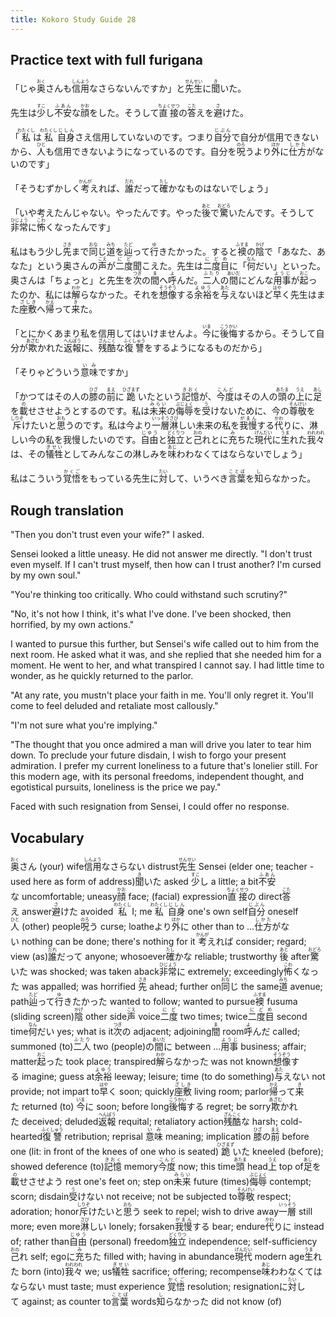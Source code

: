 ```yaml
---
title: Kokoro Study Guide 28
---
```


## Practice text with full furigana

<p>
「じゃ<ruby><rb>奥</rb><rt>おく</rt></ruby>さんも<ruby><rb>信用</rb><rt>しんよう</rt></ruby>なさらないんですか」と<ruby><rb>先生</rb><rt>せんせい</rt></ruby>に<ruby><rb>聞</rb><rt>き</rt></ruby>いた。
</p>

<p>
先生は<ruby><rb>少</rb><rt>すこ</rt></ruby>し<ruby><rb>不安</rb><rt>ふあん</rt></ruby>な<ruby><rb>顔</rb><rt>かお</rt></ruby>をした。そうして<ruby><rb>直接</rb><rt>ちょくせつ</rt></ruby>の<ruby><rb>答</rb><rt>こた</rt></ruby>えを<ruby><rb>避</rb><rt>さ</rt></ruby>けた。
</p>

<p>
「<ruby><rb>私</rb><rt>わたくし</rt></ruby>は<ruby><rb>私</rb><rt>わたくし</rt></ruby><ruby><rb>自身</rb><rt>じしん</rt></ruby>さえ信用していないのです。つまり<ruby><rb>自分</rb><rt>じぶん</rt></ruby>で自分が信用できないから、<ruby><rb>人</rb><rt>ひと</rt></ruby>も信用できないようになっているのです。自分を<ruby><rb>呪</rb><rt>のろ</rt></ruby>うより<ruby><rb>外</rb><rt>ほか</rt></ruby>に<ruby><rb>仕方</rb><rt>しかた</rt></ruby>がないのです」
</p>

<p>
「そうむずかしく<ruby><rb>考</rb><rt>かんが</rt></ruby>えれば、<ruby><rb>誰</rb><rt>だれ</rt></ruby>だって<ruby><rb>確</rb><rt>たし</rt></ruby>かなものはないでしょう」
</p>

<p>
「いや考えたんじゃない。やったんです。やった<ruby><rb>後</rb><rt>あと</rt></ruby>で<ruby><rb>驚</rb><rt>おどろ</rt></ruby>いたんです。そうして<ruby><rb>非常</rb><rt>ひじょう</rt></ruby>に<ruby><rb>怖</rb><rt>こわ</rt></ruby>くなったんです」
</p>

<p>
私はもう少し<ruby><rb>先</rb><rt>さき</rt></ruby>まで<ruby><rb>同</rb><rt>おな</rt></ruby>じ<ruby><rb>道</rb><rt>みち</rt></ruby>を<ruby><rb>辿</rb><rt>たど</rt></ruby>って<ruby><rb>行</rb><rt>ゆ</rt></ruby>きたかった。すると<ruby><rb>襖</rb><rt>ふすま</rt></ruby>の<ruby><rb>陰</rb><rt>かげ</rt></ruby>で「あなた、あなた」という奥さんの<ruby><rb>声</rb><rt>こえ</rt></ruby>が<ruby><rb>二度</rb><rt>にど</rt></ruby>聞こえた。先生は<ruby><rb>二度目</rb><rt>にどめ</rt></ruby>に「<ruby><rb>何</rb><rt>なん</rt></ruby>だい」といった。奥さんは「ちょっと」と先生を<ruby><rb>次</rb><rt>つぎ</rt></ruby>の<ruby><rb>間</rb><rt>ま</rt></ruby>へ<ruby><rb>呼</rb><rt>よ</rt></ruby>んだ。<ruby><rb>二人</rb><rt>ふたり</rt></ruby>の<ruby><rb>間</rb><rt>あいだ</rt></ruby>にどんな<ruby><rb>用事</rb><rt>ようじ</rt></ruby>が<ruby><rb>起</rb><rt>おこ</rt></ruby>ったのか、私には<ruby><rb>解</rb><rt>わか</rt></ruby>らなかった。それを<ruby><rb>想像</rb><rt>そうぞう</rt></ruby>する<ruby><rb>余裕</rb><rt>よゆう</rt></ruby>を<ruby><rb>与</rb><rt>あた</rt></ruby>えないほど<ruby><rb>早</rb><rt>はや</rt></ruby>く先生はまた<ruby><rb>座敷</rb><rt>ざしき</rt></ruby>へ<ruby><rb>帰</rb><rt>かえ</rt></ruby>って<ruby><rb>来</rb><rt>き</rt></ruby>た。
</p>

<p>
「とにかくあまり私を信用してはいけませんよ。<ruby><rb>今</rb><rt>いま</rt></ruby>に<ruby><rb>後悔</rb><rt>こうかい</rt></ruby>するから。そうして自分が<ruby><rb>欺</rb><rt>あざむ</rt></ruby>かれた<ruby><rb>返報</rb><rt>へんぽう</rt></ruby>に、<ruby><rb>残酷</rb><rt>ざんこく</rt></ruby>な<ruby><rb>復讐</rb><rt>ふくしゅう</rt></ruby>をするようになるものだから」
</p>

<p>
「そりゃどういう<ruby><rb>意味</rb><rt>いみ</rt></ruby>ですか」
</p>

<p>
「かつてはその人の<ruby><rb>膝</rb><rt>ひざ</rt></ruby>の<ruby><rb>前</rb><rt>まえ</rt></ruby>に<ruby><rb>跪</rb><rt>ひざまず</rt></ruby>いたという<ruby><rb>記憶</rb><rt>きおく</rt></ruby>が、<ruby><rb>今度</rb><rt>こんど</rt></ruby>はその人の<ruby><rb>頭</rb><rt>あたま</rt></ruby>の<ruby><rb>上</rb><rt>うえ</rt></ruby>に<ruby><rb>足</rb><rt>あし</rt></ruby>を<ruby><rb>載</rb><rt>の</rt></ruby>せさせようとするのです。私は<ruby><rb>未来</rb><rt>みらい</rt></ruby>の<ruby><rb>侮辱</rb><rt>ぶじょく</rt></ruby>を<ruby><rb>受</rb><rt>う</rt></ruby>けないために、今の<ruby><rb>尊敬</rb><rt>そんけい</rt></ruby>を<ruby><rb>斥</rb><rt>しりぞ</rt></ruby>けたいと<ruby><rb>思</rb><rt>おも</rt></ruby>うのです。私は今より<ruby><rb>一層</rb><rt>いっそう</rt></ruby><ruby><rb>淋</rb><rt>さび</rt></ruby>しい未来の私を<ruby><rb>我慢</rb><rt>がまん</rt></ruby>する<ruby><rb>代</rb><rt>かわ</rt></ruby>りに、淋しい今の私を我慢したいのです。<ruby><rb>自由</rb><rt>じゆう</rt></ruby>と<ruby><rb>独立</rb><rt>どくりつ</rt></ruby>と<ruby><rb>己</rb><rt>おの</rt></ruby>れとに<ruby><rb>充</rb><rt>み</rt></ruby>ちた<ruby><rb>現代</rb><rt>げんだい</rt></ruby>に<ruby><rb>生</rb><rt>うま</rt></ruby>れた<ruby><rb>我々</rb><rt>われわれ</rt></ruby>は、その<ruby><rb>犠牲</rb><rt>ぎせい</rt></ruby>としてみんなこの淋しみを<ruby><rb>味</rb><rt>あじ</rt></ruby>わわなくてはならないでしょう」
</p>

<p>
私はこういう<ruby><rb>覚悟</rb><rt>かくご</rt></ruby>をもっている先生に<ruby><rb>対</rb><rt>たい</rt></ruby>して、いうべき<ruby><rb>言葉</rb><rt>ことば</rt></ruby>を<ruby><rb>知</rb><rt>し</rt></ruby>らなかった。
</p>


## Rough translation

"Then you don't trust even your wife?" I asked.

Sensei looked a little uneasy. He did not answer me directly. "I don't trust even myself. If I can't trust myself, then how can I trust another? I'm cursed by my own soul."

"You're thinking too critically. Who could withstand such scrutiny?"

"No, it's not how I think, it's what I've done. I've been shocked, then horrified, by my own actions."

I wanted to pursue this further, but Sensei's wife called out to him from the next room. He asked what it was, and she replied that she needed him for a moment. He went to her, and what transpired I cannot say. I had little time to wonder, as he quickly returned to the parlor.

"At any rate, you mustn't place your faith in me. You'll only regret it. You'll come to feel deluded and retaliate most callously."

"I'm not sure what you're implying."

"The thought that you once admired a man will drive you later to tear him down. To preclude your future disdain, I wish to forgo your present admiration. I prefer my current loneliness to a future that's lonelier still. For this modern age, with its personal freedoms, independent thought, and egotistical pursuits, loneliness is the price we pay."

Faced with such resignation from Sensei, I could offer no response.


## Vocabulary

<p>
<span class="vocabstudy"><ruby><rb>奥</rb><rt>おく</rt></ruby>さん&nbsp;(your) wife</span><span class="vocabstudy"><ruby><rb>信用</rb><rt>しんよう</rt></ruby>なさらない&nbsp;distrust</span><span class="vocabstudy"><ruby><rb>先生</rb><rt>せんせい</rt></ruby>&nbsp;Sensei (elder one; teacher - used here as form of address)</span><span class="vocabstudy"><ruby><rb>聞</rb><rt>き</rt></ruby>いた&nbsp;asked</span>
<span class="vocabstudy"><ruby><rb>少</rb><rt>すこ</rt></ruby>し&nbsp;a little; a bit</span><span class="vocabstudy"><ruby><rb>不安</rb><rt>ふあん</rt></ruby>な&nbsp;uncomfortable; uneasy</span><span class="vocabstudy"><ruby><rb>顔</rb><rt>かお</rt></ruby>&nbsp;face; (facial) expression</span><span class="vocabstudy"><ruby><rb>直接</rb><rt>ちょくせつ</rt></ruby>の&nbsp;direct</span><span class="vocabstudy"><ruby><rb>答</rb><rt>こた</rt></ruby>え&nbsp;answer</span><span class="vocabstudy"><ruby><rb>避</rb><rt>さ</rt></ruby>けた&nbsp;avoided</span>
<span class="vocabstudy"><ruby><rb>私</rb><rt>わたくし</rt></ruby>&nbsp;I; me</span><span class="vocabstudy"><ruby><rb>私</rb><rt>わたくし</rt></ruby><ruby><rb>自身</rb><rt>じしん</rt></ruby>&nbsp;one's own self</span><span class="vocabstudy"><ruby><rb>自分</rb><rt>じぶん</rt></ruby>&nbsp;oneself</span><span class="vocabstudy"><ruby><rb>人</rb><rt>ひと</rt></ruby>&nbsp;(other) people</span><span class="vocabstudy"><ruby><rb>呪</rb><rt>のろ</rt></ruby>う&nbsp;curse; loathe</span><span class="vocabstudy">より<ruby><rb>外</rb><rt>ほか</rt></ruby>に&nbsp;other than to ...</span><span class="vocabstudy"><ruby><rb>仕方</rb><rt>しかた</rt></ruby>がない&nbsp;nothing can be done; there's nothing for it</span>
<span class="vocabstudy"><ruby><rb>考</rb><rt>かんが</rt></ruby>えれば&nbsp;consider; regard; view (as)</span><span class="vocabstudy"><ruby><rb>誰</rb><rt>だれ</rt></ruby>だって&nbsp;anyone; whosoever</span><span class="vocabstudy"><ruby><rb>確</rb><rt>たし</rt></ruby>かな&nbsp;reliable; trustworthy</span>
<span class="vocabstudy"><ruby><rb>後</rb><rt>あと</rt></ruby>&nbsp;after</span><span class="vocabstudy"><ruby><rb>驚</rb><rt>おどろ</rt></ruby>いた&nbsp;was shocked; was taken aback</span><span class="vocabstudy"><ruby><rb>非常</rb><rt>ひじょう</rt></ruby>に&nbsp;extremely; exceedingly</span><span class="vocabstudy"><ruby><rb>怖</rb><rt>こわ</rt></ruby>くなった&nbsp;was appalled; was horrified</span>
<span class="vocabstudy"><ruby><rb>先</rb><rt>さき</rt></ruby>&nbsp;ahead; further on</span><span class="vocabstudy"><ruby><rb>同</rb><rt>おな</rt></ruby>じ&nbsp;the same</span><span class="vocabstudy"><ruby><rb>道</rb><rt>みち</rt></ruby>&nbsp;avenue; path</span><span class="vocabstudy"><ruby><rb>辿</rb><rt>たど</rt></ruby>って<ruby><rb>行</rb><rt>ゆ</rt></ruby>きたかった&nbsp;wanted to follow; wanted to pursue</span><span class="vocabstudy"><ruby><rb>襖</rb><rt>ふすま</rt></ruby>&nbsp;fusuma (sliding screen)</span><span class="vocabstudy"><ruby><rb>陰</rb><rt>かげ</rt></ruby>&nbsp;other side</span><span class="vocabstudy"><ruby><rb>声</rb><rt>こえ</rt></ruby>&nbsp;voice</span><span class="vocabstudy"><ruby><rb>二度</rb><rt>にど</rt></ruby>&nbsp;two times; twice</span><span class="vocabstudy"><ruby><rb>二度目</rb><rt>にどめ</rt></ruby>&nbsp;second time</span><span class="vocabstudy"><ruby><rb>何</rb><rt>なん</rt></ruby>だい&nbsp;yes; what is it</span><span class="vocabstudy"><ruby><rb>次</rb><rt>つぎ</rt></ruby>の&nbsp;adjacent; adjoining</span><span class="vocabstudy"><ruby><rb>間</rb><rt>ま</rt></ruby>&nbsp;room</span><span class="vocabstudy"><ruby><rb>呼</rb><rt>よ</rt></ruby>んだ&nbsp;called; summoned (to)</span><span class="vocabstudy"><ruby><rb>二人</rb><rt>ふたり</rt></ruby>&nbsp;two (people)</span><span class="vocabstudy">の<ruby><rb>間</rb><rt>あいだ</rt></ruby>に&nbsp;between ...</span><span class="vocabstudy"><ruby><rb>用事</rb><rt>ようじ</rt></ruby>&nbsp;business; affair; matter</span><span class="vocabstudy"><ruby><rb>起</rb><rt>おこ</rt></ruby>った&nbsp;took place; transpired</span><span class="vocabstudy"><ruby><rb>解</rb><rt>わか</rt></ruby>らなかった&nbsp;was not known</span><span class="vocabstudy"><ruby><rb>想像</rb><rt>そうぞう</rt></ruby>する&nbsp;imagine; guess at</span><span class="vocabstudy"><ruby><rb>余裕</rb><rt>よゆう</rt></ruby>&nbsp;leeway; leisure; time (to do something)</span><span class="vocabstudy"><ruby><rb>与</rb><rt>あた</rt></ruby>えない&nbsp;not provide; not impart to</span><span class="vocabstudy"><ruby><rb>早</rb><rt>はや</rt></ruby>く&nbsp;soon; quickly</span><span class="vocabstudy"><ruby><rb>座敷</rb><rt>ざしき</rt></ruby>&nbsp;living room; parlor</span><span class="vocabstudy"><ruby><rb>帰</rb><rt>かえ</rt></ruby>って<ruby><rb>来</rb><rt>き</rt></ruby>た&nbsp;returned (to)</span>
<span class="vocabstudy"><ruby><rb>今</rb><rt>いま</rt></ruby>に&nbsp;soon; before long</span><span class="vocabstudy"><ruby><rb>後悔</rb><rt>こうかい</rt></ruby>する&nbsp;regret; be sorry</span><span class="vocabstudy"><ruby><rb>欺</rb><rt>あざむ</rt></ruby>かれた&nbsp;deceived; deluded</span><span class="vocabstudy"><ruby><rb>返報</rb><rt>へんぽう</rt></ruby>&nbsp;requital; retaliatory action</span><span class="vocabstudy"><ruby><rb>残酷</rb><rt>ざんこく</rt></ruby>な&nbsp;harsh; cold-hearted</span><span class="vocabstudy"><ruby><rb>復讐</rb><rt>ふくしゅう</rt></ruby>&nbsp;retribution; reprisal</span>
<span class="vocabstudy"><ruby><rb>意味</rb><rt>いみ</rt></ruby>&nbsp;meaning; implication</span>
<span class="vocabstudy"><ruby><rb>膝</rb><rt>ひざ</rt></ruby>の<ruby><rb>前</rb><rt>まえ</rt></ruby>&nbsp;before one (lit: in front of the knees of one who is seated)</span><span class="vocabstudy"><ruby><rb>跪</rb><rt>ひざまず</rt></ruby>いた&nbsp;kneeled (before); showed deference (to)</span><span class="vocabstudy"><ruby><rb>記憶</rb><rt>きおく</rt></ruby>&nbsp;memory</span><span class="vocabstudy"><ruby><rb>今度</rb><rt>こんど</rt></ruby>&nbsp;now; this time</span><span class="vocabstudy"><ruby><rb>頭</rb><rt>あたま</rt></ruby>&nbsp;head</span><span class="vocabstudy"><ruby><rb>上</rb><rt>うえ</rt></ruby>&nbsp;top of</span><span class="vocabstudy"><ruby><rb>足</rb><rt>あし</rt></ruby>を<ruby><rb>載</rb><rt>の</rt></ruby>せさせよう&nbsp;rest one's feet on; step on</span><span class="vocabstudy"><ruby><rb>未来</rb><rt>みらい</rt></ruby>&nbsp;future (times)</span><span class="vocabstudy"><ruby><rb>侮辱</rb><rt>ぶじょく</rt></ruby>&nbsp;contempt; scorn; disdain</span><span class="vocabstudy"><ruby><rb>受</rb><rt>う</rt></ruby>けない&nbsp;not receive; not be subjected to</span><span class="vocabstudy"><ruby><rb>尊敬</rb><rt>そんけい</rt></ruby>&nbsp;respect; adoration; honor</span><span class="vocabstudy"><ruby><rb>斥</rb><rt>しりぞ</rt></ruby>けたいと<ruby><rb>思</rb><rt>おも</rt></ruby>う&nbsp;seek to repel; wish to drive away</span><span class="vocabstudy"><ruby><rb>一層</rb><rt>いっそう</rt></ruby>&nbsp;still more; even more</span><span class="vocabstudy"><ruby><rb>淋</rb><rt>さび</rt></ruby>しい&nbsp;lonely; forsaken</span><span class="vocabstudy"><ruby><rb>我慢</rb><rt>がまん</rt></ruby>する&nbsp;bear; endure</span><span class="vocabstudy"><ruby><rb>代</rb><rt>かわ</rt></ruby>りに&nbsp;instead of; rather than</span><span class="vocabstudy"><ruby><rb>自由</rb><rt>じゆう</rt></ruby>&nbsp;(personal) freedom</span><span class="vocabstudy"><ruby><rb>独立</rb><rt>どくりつ</rt></ruby>&nbsp;independence; self-sufficiency</span><span class="vocabstudy"><ruby><rb>己</rb><rt>おの</rt></ruby>れ&nbsp;self; ego</span><span class="vocabstudy">に<ruby><rb>充</rb><rt>み</rt></ruby>ちた&nbsp;filled with; having in abundance</span><span class="vocabstudy"><ruby><rb>現代</rb><rt>げんだい</rt></ruby>&nbsp;modern age</span><span class="vocabstudy"><ruby><rb>生</rb><rt>うま</rt></ruby>れた&nbsp;born (into)</span><span class="vocabstudy"><ruby><rb>我々</rb><rt>われわれ</rt></ruby>&nbsp;we; us</span><span class="vocabstudy"><ruby><rb>犠牲</rb><rt>ぎせい</rt></ruby>&nbsp;sacrifice; offering; recompense</span><span class="vocabstudy"><ruby><rb>味</rb><rt>あじ</rt></ruby>わわなくてはならない&nbsp;must taste; must experience</span>
<span class="vocabstudy"><ruby><rb>覚悟</rb><rt>かくご</rt></ruby>&nbsp;resolution; resignation</span><span class="vocabstudy">に<ruby><rb>対</rb><rt>たい</rt></ruby>して&nbsp;against; as counter to</span><span class="vocabstudy"><ruby><rb>言葉</rb><rt>ことば</rt></ruby>&nbsp;words</span><span class="vocabstudy"><ruby><rb>知</rb><rt>し</rt></ruby>らなかった&nbsp;did not know (of)</span>
</p>

